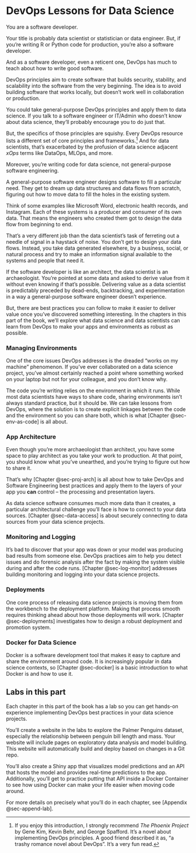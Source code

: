 # DevOps Lessons for Data Science

You are a software developer.

Your title is probably data scientist or statistician or data engineer.
But, if you're writing R or Python code for production, you're also a
software developer.

And as a software developer, even a reticent one, DevOps has much to
teach about how to write good software.

DevOps principles aim to create software that builds security,
stability, and scalability into the software from the very beginning.
The idea is to avoid building software that works locally, but doesn't
work well in collaboration or production.

You could take general-purpose DevOps principles and apply them to data
science. If you talk to a software engineer or IT/Admin who doesn't know
about data science, they'll probably encourage you to do just that.

But, the specifics of those principles are squishy. Every DevOps
resource lists a different set of core principles and
frameworks.[^1-0-sec-intro-1] And for data scientists, that's
exacerbated by the profusion of data science adjacent *xOps* terms like
DataOps, MLOps, and more.

[^1-0-sec-intro-1]: If you enjoy this introduction, I strongly recommend
    *The Phoenix Project* by Gene Kim, Kevin Behr, and George Spafford.
    It's a novel about implementing DevOps principles. A good friend
    described it as, "a trashy romance novel about DevOps". It's a very
    fun read.

Moreover, you're writing code for data science, not general-purpose
software engineering.

A general-purpose software engineer designs software to fill a
particular need. They get to dream up data structures and data flows
from scratch, figuring out how to move data to fill the holes in the
existing system.

Think of some examples like Microsoft Word, electronic health records,
and Instagram. Each of these systems is a producer and consumer of its
own data. That means the engineers who created them got to design the
data flow from beginning to end.

That's a very different job than the data scientist's task of ferreting
out a needle of signal in a haystack of noise. You don't get to design
your data flows. Instead, you take data generated elsewhere, by a
business, social, or natural process and try to make an information
signal available to the systems and people that need it.

If the software developer is like an architect, the data scientist is an
archaeologist. You're pointed at some data and asked to derive value
from it without even knowing if that's possible. Delivering value as a
data scientist is predictably preceded by dead-ends, backtracking, and
experimentation in a way a general-purpose software engineer doesn't
experience.

But, there are best practices you can follow to make it easier to
deliver value once you've discovered something interesting. In the
chapters in this part of the book, we'll explore what data science and data
scientists can learn from DevOps to make your apps and environments as
robust as possible.

### Managing Environments

One of the core issues DevOps addresses is the dreaded "works on my
machine" phenomenon. If you've ever collaborated on a data science
project, you've almost certainly reached a point where something worked
on your laptop but not for your colleague, and you don't know why*.*

The code you're writing relies on the environment in which it runs.
While most data scientists have ways to share code, sharing environments
isn't always standard practice, but it should be. We can take lessons
from DevOps, where the solution is to create explicit linkages between
the code and the environment so you can share both, which is what
[Chapter @sec-env-as-code] is all about.

### App Architecture

Even though you're more archaeologist than architect, you have some
space to play architect as you take your work to production. At that
point, you should know what you've unearthed, and you're trying to
figure out how to share it.

That's why [Chapter @sec-proj-arch] is all about how to take DevOps and
Software Engineering best practices and apply them to the layers of your
app you **can** control -- the processing and presentation layers.

As data science software consumes much more data than it creates, a
particular architectural challenge you'll face is how to connect to your
data sources. [Chapter @sec-data-access] is about securely connecting to
data sources from your data science projects.

### Monitoring and Logging

It's bad to discover that your app was down or your model was producing
bad results from someone else. DevOps practices aim to help you detect
issues and do forensic analysis after the fact by making the system
visible during and after the code runs. [Chapter @sec-log-monitor]
addresses building monitoring and logging into your data science
projects.

### Deployments

One core process of releasing data science projects is moving them from
the workbench to the deployment platform. Making that process smooth
requires thinking ahead about how those deployments will work. [Chapter
@sec-deployments] investigates how to design a robust deployment and
promotion system.

### Docker for Data Science

\index{Docker}Docker is a software development tool that makes it easy to capture and
share the environment around code. It is
increasingly popular in data science contexts, so [Chapter @sec-docker]
is a basic introduction to what \index{Docker}Docker is and how to use
it.

## Labs in this part

Each chapter in this part of the book has a lab so you can get hands-on experience
implementing DevOps best practices in your data science projects.

You'll create a website in the labs to explore the Palmer Penguins
dataset, especially the relationship between penguin bill length and
mass. Your website will include pages on exploratory data analysis and
model building. This website will automatically build and deploy based
on changes in a \index{Git}Git repo.

You'll also create a \index{Shiny}Shiny app that visualizes model
predictions and an \index{API}API that hosts the model and provides
real-time predictions to the app. Additionally, you'll get to practice
putting that \index{API}API inside a \index{Docker}Docker Container to
see how using \index{Docker}Docker can make your life easier when moving
code around.

For more details on precisely what you'll do in each chapter, see
[Appendix @sec-append-lab].
